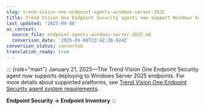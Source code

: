 ```yaml
---
slug: trend-vision-one-endpoint-agents-windows-server-2025
title: Trend Vision One Endpoint Security agents now support Windows Server 2025.
last_updated: '2025-09-08'
ai_context:
  source_file: endpoint-agents-windows-server-2025.md
  conversion_date: '2025-09-08T23:42:20.024Z'
conversion_status: converted
translation_ready: true
---
```


::: {role="main"}
January 21, 2025—The Trend Vision One Endpoint Security agent now supports deploying to Windows Server 2025 endpoints. For more details about supported platforms, see [Trend Vision One Endpoint Security agent system requirements](endpoint-agent-system-requirements.mdx).

**Endpoint Security → Endpoint Inventory**
:::
